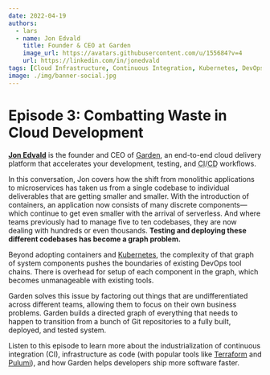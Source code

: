 ```yaml
---
date: 2022-04-19
authors:
  - lars
  - name: Jon Edvald
    title: Founder & CEO at Garden
    image_url: https://avatars.githubusercontent.com/u/155684?v=4
    url: https://linkedin.com/in/jonedvald
tags: [Cloud Infrastructure, Continuous Integration, Kubernetes, DevOps]
image: ./img/banner-social.jpg
---
```


# Episode 3: Combatting Waste in Cloud Development

[**Jon Edvald**](https://linkedin.com/in/jonedvald) is the founder and CEO of [Garden](https://garden.io), an end-to-end cloud delivery platform that accelerates your development, testing, and <abbr title="continuous integration">CI</abbr>/<abbr title="continuous delivery/deployment">CD</abbr> workflows.

In this conversation, Jon covers how the shift from monolithic applications to microservices has taken us from a single codebase to individual deliverables that are getting smaller and smaller. With the introduction of containers, an application now consists of many discrete components—which continue to get even smaller with the arrival of serverless. And where teams previously had to manage five to ten codebases, they are now dealing with hundreds or even thousands. **Testing and deploying these different codebases has become a graph problem.**

Beyond adopting containers and [Kubernetes](https://kubernetes.io), the complexity of that graph of system components pushes the boundaries of existing DevOps tool chains. There is overhead for setup of each component in the graph, which becomes unmanageable with existing tools.

Garden solves this issue by factoring out things that are undifferentiated across different teams, allowing them to focus on their own business problems. Garden builds a directed graph of everything that needs to happen to transition from a bunch of Git repositories to a fully built, deployed, and tested system.

Listen to this episode to learn more about the industrialization of continuous integration (CI), infrastructure as code (with popular tools like [Terraform](https://terraform.io) and [Pulumi](https://pulumi.com)), and how Garden helps developers ship more software faster.

<YoutubeEmbed id="mPnEarhCl1E" title={metadata.title} date={metadata.date} />

